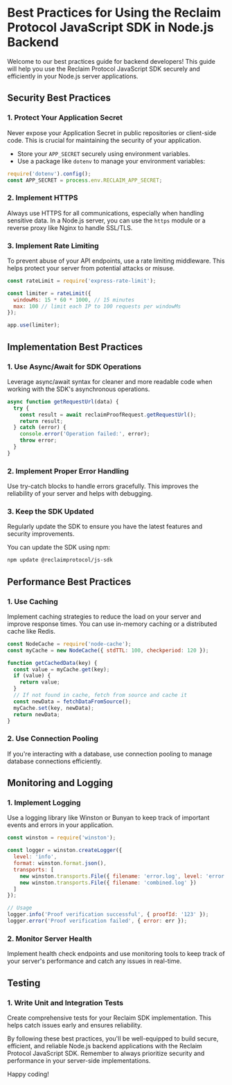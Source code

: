 
# Best Practices for Using the Reclaim Protocol JavaScript SDK in Node.js Backend

Welcome to our best practices guide for backend developers! This guide will help you use the Reclaim Protocol JavaScript SDK securely and efficiently in your Node.js server applications.

## Security Best Practices

### 1. Protect Your Application Secret

<Callout type="warning">
  Never expose your Application Secret in public repositories or client-side code. This is crucial for maintaining the security of your application.
</Callout>

- Store your `APP_SECRET` securely using environment variables.
- Use a package like `dotenv` to manage your environment variables:

```javascript
require('dotenv').config();
const APP_SECRET = process.env.RECLAIM_APP_SECRET;
```

### 2. Implement HTTPS

Always use HTTPS for all communications, especially when handling sensitive data. In a Node.js server, you can use the `https` module or a reverse proxy like Nginx to handle SSL/TLS.

### 3. Implement Rate Limiting

To prevent abuse of your API endpoints, use a rate limiting middleware. This helps protect your server from potential attacks or misuse.

```javascript
const rateLimit = require('express-rate-limit');

const limiter = rateLimit({
  windowMs: 15 * 60 * 1000, // 15 minutes
  max: 100 // limit each IP to 100 requests per windowMs
});

app.use(limiter);
```

## Implementation Best Practices

### 1. Use Async/Await for SDK Operations

Leverage async/await syntax for cleaner and more readable code when working with the SDK's asynchronous operations.

```javascript
async function getRequestUrl(data) {
  try {
    const result = await reclaimProofRequest.getRequestUrl();
    return result;
  } catch (error) {
    console.error('Operation failed:', error);
    throw error;
  }
}
```

### 2. Implement Proper Error Handling

Use try-catch blocks to handle errors gracefully. This improves the reliability of your server and helps with debugging.

### 3. Keep the SDK Updated

<Callout type="info">
  Regularly update the SDK to ensure you have the latest features and security improvements.
</Callout>

You can update the SDK using npm:

```bash
npm update @reclaimprotocol/js-sdk
```

## Performance Best Practices

### 1. Use Caching

Implement caching strategies to reduce the load on your server and improve response times. You can use in-memory caching or a distributed cache like Redis.

```javascript
const NodeCache = require('node-cache');
const myCache = new NodeCache({ stdTTL: 100, checkperiod: 120 });

function getCachedData(key) {
  const value = myCache.get(key);
  if (value) {
    return value;
  }
  // If not found in cache, fetch from source and cache it
  const newData = fetchDataFromSource();
  myCache.set(key, newData);
  return newData;
}
```

### 2. Use Connection Pooling

If you're interacting with a database, use connection pooling to manage database connections efficiently.

## Monitoring and Logging

### 1. Implement Logging

Use a logging library like Winston or Bunyan to keep track of important events and errors in your application.

```javascript
const winston = require('winston');

const logger = winston.createLogger({
  level: 'info',
  format: winston.format.json(),
  transports: [
    new winston.transports.File({ filename: 'error.log', level: 'error' }),
    new winston.transports.File({ filename: 'combined.log' })
  ]
});

// Usage
logger.info('Proof verification successful', { proofId: '123' });
logger.error('Proof verification failed', { error: err });
```

### 2. Monitor Server Health

Implement health check endpoints and use monitoring tools to keep track of your server's performance and catch any issues in real-time.

## Testing

### 1. Write Unit and Integration Tests

Create comprehensive tests for your Reclaim SDK implementation. This helps catch issues early and ensures reliability.

By following these best practices, you'll be well-equipped to build secure, efficient, and reliable Node.js backend applications with the Reclaim Protocol JavaScript SDK. Remember to always prioritize security and performance in your server-side implementations.

Happy coding!
